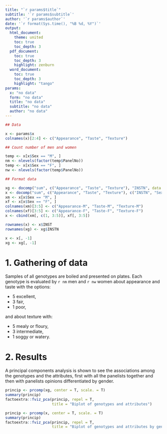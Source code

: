 ```yaml
---
title: "`r params$title`"
subtitle: '`r params$subtitle`'
author: '`r params$author`'
date: '`r format(Sys.time(), "%B %d, %Y")`'
output: 
  html_document:
    theme: united
    toc: true
    toc_depth: 3
  pdf_document:
    toc: true
    toc_depth: 3
    highlight: zenburn
  word_document:
    toc: true
    toc_depth: 3
    highlight: "tango"
params:
  x: "no data"
  form: "no data"
  title: "no data"
  subtitle: "no data"
  author: "no data"
---
```


```r

## Data

x <- params$x
colnames(x)[2:4] <- c("Appearance", "Taste", "Texture")

## Count number of men and women

temp <- x[x$Sex == "M", ]
nm <- nlevels(factor(temp$PanelNo))
temp <- x[x$Sex == "F", ]
nw <- nlevels(factor(temp$PanelNo))

## Format data

xg <- docomp("sum", c("Appearance", "Taste", "Texture"), "INSTN", data = x)
x <- docomp("sum", c("Appearance", "Taste", "Texture"), c("INSTN", "Sex"), data = x)
xm <- x[x$Sex == "M", ]
xf <- x[x$Sex == "F", ]
colnames(xm)[3:5] <- c("Appearance-M", "Taste-M", "Texture-M")
colnames(xf)[3:5] <- c("Appearance-F", "Taste-F", "Texture-F")
x <- cbind(xm[, c(1, 3:5)], xf[, 3:5])

rownames(x) <- x$INST
rownames(xg) <- xg$INSTN

x <- x[, -1]
xg <- xg[, -1]

```

# 1. Gathering of data

Samples of all genotypes are boiled and presented on plates. Each genotype is evaluated by `r nm` men and `r nw` women about appearance and taste with the options:

- 5 excellent,
- 3 fair,
- 1 poor,

and about texture with:

- 5 mealy or floury,
- 3 intermediate,
- 1 soggy or watery.

# 2. Results

A principal components analysis is shown to see the associations among the genotypes and the attributes, first with all the panelists together and then with panelists opinions differentiated by gender.

```r
princip <- prcomp(xg, center = T, scale. = T)
summary(princip)
factoextra::fviz_pca(princip, repel = T,
                     title = "Biplot of genotypes and attributes")
```

```r
princip <- prcomp(x, center = T, scale. = T)
summary(princip)
factoextra::fviz_pca(princip, repel = T,
                     title = "Biplot of genotypes and attributes by gender")
```
